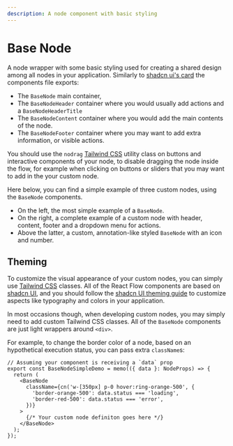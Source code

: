 ```yaml
---
description: A node component with basic styling
---
```



# Base Node

A node wrapper with some basic styling used for creating a shared design among all nodes in your application.
Similarly to [shadcn ui's card](https://ui.shadcn.com/docs/components/card) the components file exports:

- The `BaseNode` main container,
- The `BaseNodeHeader` container where you would usually add actions and a `BaseNodeHeaderTitle`
- The `BaseNodeContent` container where you would add the main contents of the node.
- The `BaseNodeFooter` container where you may want to add extra information, or visible actions.

You should use the `nodrag` [Tailwind CSS](https://tailwindcss.com/) utility
class on buttons and interactive components of your node, to disable dragging
the node inside the flow, for example when clicking on buttons or sliders that you may
want to add in the your custom node.

Here below, you can find a simple example of three custom nodes, using the `BaseNode` components.

- On the left, the most simple example of a `BaseNode`. 
- On the right, a complete example of a custom node with header, content, footer and a dropdown menu for actions.
- Above the latter, a custom, annotation-like styled `BaseNode` with an icon and number. 

<UiComponentViewer id="base-node" />

## Theming

To customize the visual appearance of your custom nodes, you can simply use
[Tailwind CSS](https://tailwindcss.com/) classes. All of the React Flow
components are based on [shadcn UI](https://ui.shadcn.com/), and you should follow
the [shadcn UI theming guide](https://ui.shadcn.com/docs/theming) to customize aspects like typography and colors
in your application.

In most occasions though, when developing custom nodes, you may simply need to
add custom Tailwind CSS classes. All of the `BaseNode` components are just light wrappers around `<div>`.

For example, to change the border color of a node, based on an hypothetical execution status,
you can pass extra `className`s:

```tsx
// Assuming your component is receiving a `data` prop
export const BaseNodeSimpleDemo = memo(({ data }: NodeProps) => {
  return (
    <BaseNode
      className={cn('w-[350px] p-0 hover:ring-orange-500', {
        'border-orange-500': data.status === 'loading',
        'border-red-500': data.status === 'error',
      })}
    >
      {/* Your custom node definiton goes here */}
    </BaseNode>
  );
});
```
